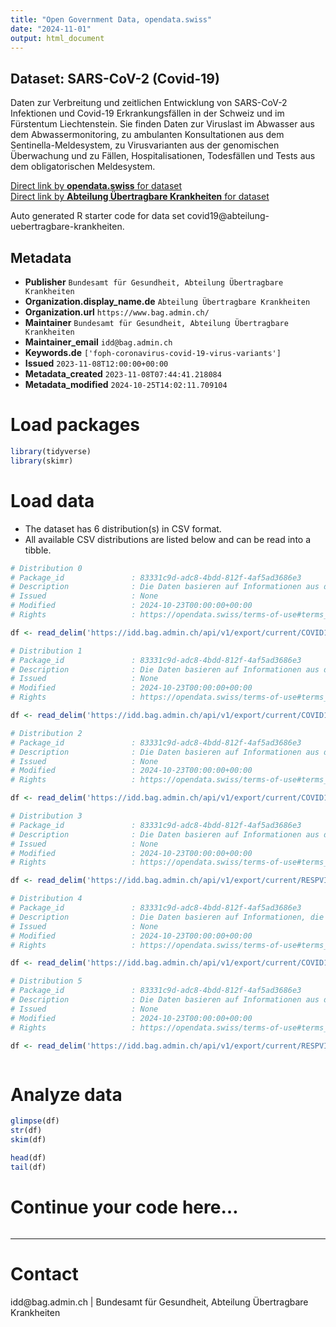 ```yaml
---
title: "Open Government Data, opendata.swiss"
date: "2024-11-01"
output: html_document
---
```


## Dataset: SARS-CoV-2 (Covid-19)

Daten zur Verbreitung und zeitlichen Entwicklung von SARS-CoV-2 Infektionen und Covid-19 Erkrankungsfällen in der Schweiz und im Fürstentum Liechtenstein. Sie finden Daten zur Viruslast im Abwasser aus dem Abwassermonitoring, zu ambulanten Konsultationen aus dem Sentinella-Meldesystem, zu Virusvarianten aus der genomischen Überwachung und zu Fällen, Hospitalisationen, Todesfällen und Tests aus dem obligatorischen Meldesystem.

[Direct link by **opendata.swiss** for dataset](https://opendata.swiss/de/dataset/sars-cov-2-covid-19)<br>
[Direct link by **Abteilung Übertragbare Krankheiten** for dataset](https://idd.bag.admin.ch)

Auto generated R starter code for data set covid19@abteilung-uebertragbare-krankheiten.

## Metadata

- **Publisher** `Bundesamt für Gesundheit, Abteilung Übertragbare Krankheiten`
- **Organization.display_name.de** `Abteilung Übertragbare Krankheiten`
- **Organization.url** `https://www.bag.admin.ch/`
- **Maintainer** `Bundesamt für Gesundheit, Abteilung Übertragbare Krankheiten`
- **Maintainer_email** `idd@bag.admin.ch`
- **Keywords.de** `['foph-coronavirus-covid-19-virus-variants']`
- **Issued** `2023-11-08T12:00:00+00:00`
- **Metadata_created** `2023-11-08T07:44:41.218084`
- **Metadata_modified** `2024-10-25T14:02:11.709104`


# Load packages

```r

library(tidyverse)
library(skimr)

```

# Load data

-   The dataset has 6 distribution(s) in CSV format.
-   All available CSV distributions are listed below and can be read into a tibble.

```r

# Distribution 0
# Package_id               : 83331c9d-adc8-4bdd-812f-4af5ad3686e3
# Description              : Die Daten basieren auf Informationen aus dem Variantenmonitoring im Abwasser der Schweiz . Dieses Monitoring erfasst seit Februar 2021 die Verteilung der Virusvarianten von SARS-CoV-2 in Abwasserproben der teilnehmenden Abwasserreinigungsanlagen (ARA).
# Issued                   : None
# Modified                 : 2024-10-23T00:00:00+00:00
# Rights                   : https://opendata.swiss/terms-of-use#terms_by

df <- read_delim('https://idd.bag.admin.ch/api/v1/export/current/COVID19_wastewater_sequencing/csv')

# Distribution 1
# Package_id               : 83331c9d-adc8-4bdd-812f-4af5ad3686e3
# Description              : Die Daten basieren auf Informationen aus dem Sentinella-⁠Meldesystem. Im Rahmen dieses Meldesystems übermitteln ambulant tätige Ärztinnen und Ärzte seit März 2020 Informationen zu Erstkonsultationen von Patientinnen und Patienten mit akuter respiratorischer Infektion (ARI) in Arztpraxen und bei Hausbesuchen.
# Issued                   : None
# Modified                 : 2024-10-23T00:00:00+00:00
# Rights                   : https://opendata.swiss/terms-of-use#terms_by

df <- read_delim('https://idd.bag.admin.ch/api/v1/export/current/COVID19_sentinella/csv')

# Distribution 2
# Package_id               : 83331c9d-adc8-4bdd-812f-4af5ad3686e3
# Description              : Die Daten basieren auf Informationen aus dem nationalen genomischen SARS-⁠CoV-⁠2 Überwachungsprogramm. An diesem beteiligen sich aktuell Laboratorien der Universitätsspitäler und grösserer Regionalspitäler der Schweiz sowie eine Sequenzierungsplattform.
# Issued                   : None
# Modified                 : 2024-10-23T00:00:00+00:00
# Rights                   : https://opendata.swiss/terms-of-use#terms_by

df <- read_delim('https://idd.bag.admin.ch/api/v1/export/current/COVID19_genomic_surveillance/csv')

# Distribution 3
# Package_id               : 83331c9d-adc8-4bdd-812f-4af5ad3686e3
# Description              : Die Daten basieren auf Informationen aus dem Sentinella-⁠Meldesystem. Im Rahmen dieses Meldesystems übermitteln ambulant tätige Ärztinnen und Ärzte Informationen zu Erstkonsultationen aufgrund akuter respiratorischer Infektion (ARI) oder grippeähnlicher Erkrankung (ILI) in Arztpraxen und bei Hausbesuchen.
# Issued                   : None
# Modified                 : 2024-10-23T00:00:00+00:00
# Rights                   : https://opendata.swiss/terms-of-use#terms_by

df <- read_delim('https://idd.bag.admin.ch/api/v1/export/current/RESPVIRUSES_sentinella/csv')

# Distribution 4
# Package_id               : 83331c9d-adc8-4bdd-812f-4af5ad3686e3
# Description              : Die Daten basieren auf Informationen, die Laboratorien, Ärztinnen und Ärzte sowie Spitäler dem BAG im Rahmen der Meldepflicht übermittelt haben.
# Issued                   : None
# Modified                 : 2024-10-23T00:00:00+00:00
# Rights                   : https://opendata.swiss/terms-of-use#terms_by

df <- read_delim('https://idd.bag.admin.ch/api/v1/export/current/COVID19_oblig/csv')

# Distribution 5
# Package_id               : 83331c9d-adc8-4bdd-812f-4af5ad3686e3
# Description              : Die Daten basieren auf Informationen aus dem nationalen Abwassermonitoring der Schweiz und des Fürstentums Liechtenstein. Dieses Monitoring erfasst seit Januar 2022 die Viruslast von SARS-CoV-2 und seit Juli 2023 die Viruslast von Influenza und RSV in Abwasserproben der teilnehmenden Abwasserreinigungsanlagen (ARA).
# Issued                   : None
# Modified                 : 2024-10-23T00:00:00+00:00
# Rights                   : https://opendata.swiss/terms-of-use#terms_by

df <- read_delim('https://idd.bag.admin.ch/api/v1/export/current/RESPVIRUSES_wastewater/csv')



```

# Analyze data

```r

glimpse(df)
str(df)
skim(df)

head(df)
tail(df)

```

# Continue your code here...

```r

```

------------------------------------------------------------------------

# Contact

idd@bag.admin.ch | Bundesamt für Gesundheit, Abteilung Übertragbare Krankheiten
